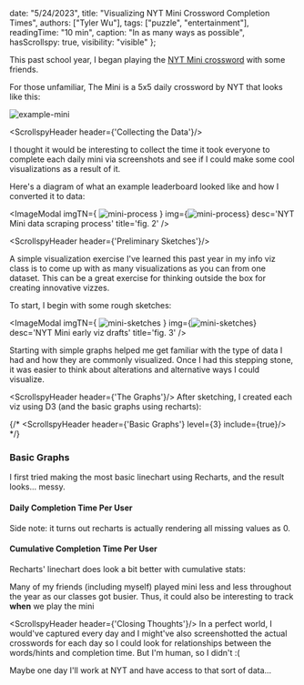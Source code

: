 

  date: "5/24/2023",
  title: "Visualizing NYT Mini Crossword Completion Times",
  authors: ["Tyler Wu"],
  tags: ["puzzle", "entertainment"],
  readingTime: "10 min",
  caption: "In as many ways as possible",
  hasScrollspy: true,
  visibility: "visible"
};

This past school year, I began playing the [NYT Mini crossword]('https://www.nytimes.com/crosswords/game/mini') with some friends.

For those unfamiliar, The Mini is a 5x5 daily crossword by NYT that looks like this:

<Image src={n1} className="h-[60vh] w-auto" alt='example-mini'/>

<ScrollspyHeader header={'Collecting the Data'}/>

I thought it would be interesting to collect the time it took everyone to complete
each daily mini via screenshots and see if I could make some cool visualizations as a result of it.

Here's a diagram of what an example leaderboard looked like and how I converted it to data:

<ImageModal
imgTN={
    <Image src={n2} className="" alt='mini-process'/>
  }
img={<Image src={n2} className="h-[80vh] w-auto" alt='mini-process'/>}
desc='NYT Mini data scraping process'
title='fig. 2'
/>

<ScrollspyHeader header={'Preliminary Sketches'}/>

A simple visualization exercise I've learned this past year in my info viz class
is to come up with as many visualizations as you can from one dataset.
This can be a great exercise for thinking outside the box for creating innovative vizzes.

To start, I begin with some rough sketches:

<ImageModal
imgTN={
    <Image src={n3} className="" alt='mini-sketches'/>
  }
img={<Image src={n3} className="h-[80vh] w-auto" alt='mini-sketches'/>}
desc='NYT Mini early viz drafts'
title='fig. 3'
/>

Starting with simple graphs helped me get familiar with the type of data I had and how they are commonly visualized.
Once I had this stepping stone, it was easier to think about alterations and alternative ways I could visualize.

<ScrollspyHeader header={'The Graphs'}/>
After sketching, I created each viz using D3 (and the basic graphs using recharts):

{/* <ScrollspyHeader header={'Basic Graphs'} level={3} include={true}/> */}
### Basic Graphs

I first tried making the most basic linechart using Recharts, and the result looks... messy.

#### Daily Completion Time Per User
<Basic1 />

Side note: it turns out recharts is actually rendering all missing values as 0.

#### Cumulative Completion Time Per User
Recharts' linechart does look a bit better with cumulative stats:

<Basic2 />

Many of my friends (including myself) played mini less and less throughout the year as our classes got busier.
Thus, it could also be interesting to track **when** we play the mini 

<ScrollspyHeader header={'Closing Thoughts'}/>
In a perfect world, I would've captured every day and I might've also screenshotted the actual crosswords for each day
so I could look for relationships between the words/hints and completion time. But I'm human, so I didn't :(

Maybe one day I'll work at NYT and have access to that sort of data...